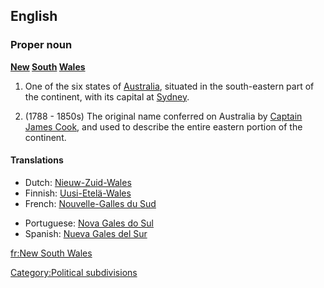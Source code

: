 ==English==

===Proper noun===
'''[[New]] [[South]] [[Wales]]'''

# One of the six states of [[Australia]], situated in the south-eastern part of the continent, with its capital at [[Sydney]].
# {{historical}} (1788 - 1850s) The original name conferred on Australia by [[w:Captain James Cook|Captain James Cook]], and used to describe the entire eastern portion of the continent.
====Translations====
{{top}}
*Dutch: [[Nieuw-Zuid-Wales]]
*Finnish: [[Uusi-Etelä-Wales]]
*French: [[Nouvelle-Galles du Sud]]
{{mid}}
*Portuguese: [[Nova Gales do Sul]]
*Spanish: [[Nueva Gales del Sur]] {{f}}
{{bottom}}

[[Category:Political subdivisions]]

[[fr:New South Wales]]